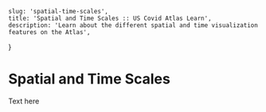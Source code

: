     slug: 'spatial-time-scales',
    title: 'Spatial and Time Scales :: US Covid Atlas Learn',
    description: 'Learn about the different spatial and time visualization features on the Atlas',
}

# Spatial and Time Scales

Text here
